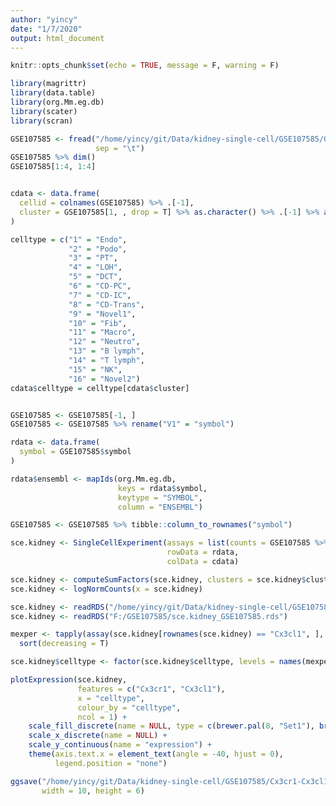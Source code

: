 ```yaml
---
author: "yincy"
date: "1/7/2020"
output: html_document
---
```


```r
knitr::opts_chunk$set(echo = TRUE, message = F, warning = F)
```

```r
library(magrittr)
library(data.table)
library(org.Mm.eg.db)
library(scater)
library(scran)
```

```r
GSE107585 <- fread("/home/yincy/git/Data/kidney-single-cell/GSE107585/GSE107585_Mouse_kidney_single_cell_datamatrix.txt.gz", 
                   sep = "\t")
GSE107585 %>% dim()
GSE107585[1:4, 1:4]


cdata <- data.frame(
  cellid = colnames(GSE107585) %>% .[-1], 
  cluster = GSE107585[1, , drop = T] %>% as.character() %>% .[-1] %>% as.integer()
)

celltype = c("1" = "Endo", 
             "2" = "Podo", 
             "3" = "PT", 
             "4" = "LOH", 
             "5" = "DCT", 
             "6" = "CD-PC", 
             "7" = "CD-IC", 
             "8" = "CD-Trans", 
             "9" = "Novel1", 
             "10" = "Fib", 
             "11" = "Macro", 
             "12" = "Neutro", 
             "13" = "B lymph", 
             "14" = "T lymph", 
             "15" = "NK", 
             "16" = "Novel2")
cdata$celltype = celltype[cdata$cluster]


GSE107585 <- GSE107585[-1, ]
GSE107585 <- GSE107585 %>% rename("V1" = "symbol") 

rdata <- data.frame(
  symbol = GSE107585$symbol
)

rdata$ensembl <- mapIds(org.Mm.eg.db, 
                        keys = rdata$symbol, 
                        keytype = "SYMBOL", 
                        column = "ENSEMBL")

GSE107585 <- GSE107585 %>% tibble::column_to_rownames("symbol")

sce.kidney <- SingleCellExperiment(assays = list(counts = GSE107585 %>% as.matrix()), 
                                   rowData = rdata, 
                                   colData = cdata)

sce.kidney <- computeSumFactors(sce.kidney, clusters = sce.kidney$cluster)
sce.kidney <- logNormCounts(x = sce.kidney)

sce.kidney <- readRDS("/home/yincy/git/Data/kidney-single-cell/GSE107585/sce.kidney_GSE107585.rds")
sce.kidney <- readRDS("F:/GSE107585/sce.kidney_GSE107585.rds")

mexper <- tapply(assay(sce.kidney[rownames(sce.kidney) == "Cx3cl1", ], "logcounts"), sce.kidney$celltype, median, na.rm = T) %>% 
  sort(decreasing = T)

sce.kidney$celltype <- factor(sce.kidney$celltype, levels = names(mexper))

plotExpression(sce.kidney, 
               features = c("Cx3cr1", "Cx3cl1"), 
               x = "celltype", 
               colour_by = "celltype", 
               ncol = 1) +
    scale_fill_discrete(name = NULL, type = c(brewer.pal(8, "Set1"), brewer.pal(8, "Dark2"))) +
    scale_x_discrete(name = NULL) +
    scale_y_continuous(name = "expression") +
    theme(axis.text.x = element_text(angle = -40, hjust = 0), 
          legend.position = "none") 

ggsave("/home/yincy/git/Data/kidney-single-cell/GSE107585/Cx3cr1-Cx3cl1-expression.tiff", 
       width = 10, height = 6)
```



